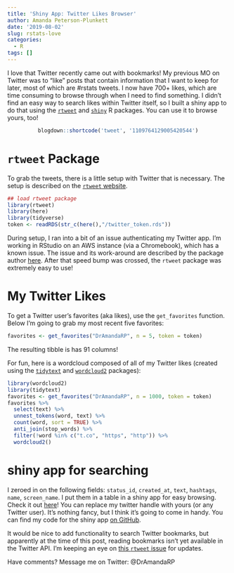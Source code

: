 ```yaml
---
title: 'Shiny App: Twitter Likes Browser'
author: Amanda Peterson-Plunkett
date: '2019-08-02'
slug: rstats-love
categories:
  - R
tags: []
---
```





I love that Twitter recently came out with bookmarks! My previous MO on Twitter was to "like" posts that contain information that I want to keep for later, most of which are #rstats tweets. I now have 700+ likes, which are time consuming to browse through when I need to find something. I didn't find an easy way to search likes within Twitter itself, so I built a shiny app to do that using the [`rtweet`](https://rtweet.info/index.html) and [`shiny`](https://shiny.rstudio.com/) R packages. You can use it to browse yours, too! 

<center>
```r
blogdown::shortcode('tweet', '1109764129005420544')
```
</center>


# `rtweet` Package

To grab the tweets, there is a little setup with Twitter that is necessary. The setup is described on the [`rtweet` website](https://rtweet.info/index.html).

```r
## load rtweet package
library(rtweet)
library(here)
library(tidyverse)
token <- readRDS(str_c(here(),"/twitter_token.rds"))
```

During setup, I ran into a bit of an issue authenticating my Twitter app. I'm working in RStudio on an AWS instance (via a Chromebook), which has a known issue. The issue and its work-around are described by the package author [here](https://github.com/mkearney/rtweet/issues/156). After that speed bump was crossed, the `rtweet` package was extremely easy to use!

# My Twitter Likes

To get a Twitter user's favorites (aka likes), use the `get_favorites` function. Below I'm going to grab  my most recent five favorites:

```r
favorites <- get_favorites("DrAmandaRP", n = 5, token = token)
```

The resulting tibble is has 91 columns! 


For fun, here is a wordcloud composed of all of my Twitter likes (created using the [`tidytext`](https://cran.r-project.org/web/packages/tidytext/index.html) and [`wordcloud2`](https://cran.r-project.org/web/packages/wordcloud2/index.html) packages):

```r
library(wordcloud2)
library(tidytext)
favorites <- get_favorites("DrAmandaRP", n = 1000, token = token)
favorites %>% 
  select(text) %>%
  unnest_tokens(word, text) %>%
  count(word, sort = TRUE) %>%
  anti_join(stop_words) %>%
  filter(!word %in% c("t.co", "https", "http")) %>%
  wordcloud2()

```


# shiny app for searching 

I zeroed in on the following fields: `status_id`, `created_at`, `text`, `hashtags`, `name`, `screen_name`. I put them in a table in a shiny app for easy browsing. Check it out [here](https://amandarp.shinyapps.io/TwitterLikes/)! You can replace my twitter handle with yours (or any Twitter user). It's nothing fancy, but I think it's going to come in handy. You can find my code for the shiny app [on GitHub](https://github.com/AmandaRP/TwitterBrowser/blob/master/TwitterBrowser/app.R).

It would be nice to add functionality to search Twitter bookmarks, but apparently at the time of this post, reading bookmarks isn't yet available in the Twitter API. I'm keeping an eye on [this `rtweet` issue](https://github.com/mkearney/rtweet/issues/344) for updates. 

Have comments? Message me on Twitter: @DrAmandaRP
